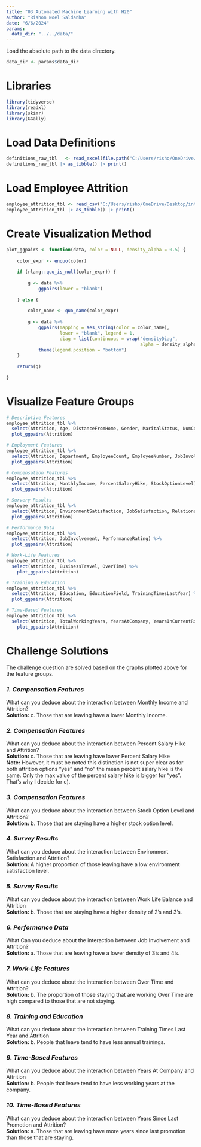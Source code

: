 ```yaml
---
title: "03 Automated Machine Learning with H20"
author: "Rishon Noel Saldanha"
date: "6/6/2024"
params:
  data_dir: "../../data/"
---
```


Load the absolute path to the data directory.

```r
data_dir <- params$data_dir
```

# Libraries 
```r
library(tidyverse)
library(readxl)
library(skimr)
library(GGally)
```

# Load Data Definitions
```r
definitions_raw_tbl   <- read_excel(file.path("C:/Users/risho/OneDrive/Desktop/internship_sparks/ss24-bdml-rishon1234/ML/data/Business Decisions with Machine Learning/data_definitions.xlsx"), sheet = 1, col_names = FALSE)
definitions_raw_tbl |> as_tibble() |> print()
```

# Load Employee Attrition
```r
employee_attrition_tbl <- read_csv("C:/Users/risho/OneDrive/Desktop/internship_sparks/ss24-bdml-rishon1234/ML/data/Business Decisions with Machine Learning/datasets-1067-1925-WA_Fn-UseC_-HR-Employee-Attrition.csv")
employee_attrition_tbl |> as_tibble() |> print()
```

# Create Visualization Method
```r
plot_ggpairs <- function(data, color = NULL, density_alpha = 0.5) {
    
    color_expr <- enquo(color)
    
    if (rlang::quo_is_null(color_expr)) {
        
        g <- data %>%
            ggpairs(lower = "blank") 
        
    } else {
        
        color_name <- quo_name(color_expr)
        
        g <- data %>%
            ggpairs(mapping = aes_string(color = color_name), 
                    lower = "blank", legend = 1,
                    diag = list(continuous = wrap("densityDiag", 
                                                  alpha = density_alpha))) +
            theme(legend.position = "bottom")
    }
    
    return(g)
    
}
```

# Visualize Feature Groups
```r
# Descriptive Features
employee_attrition_tbl %>% 
  select(Attrition, Age, DistanceFromHome, Gender, MaritalStatus, NumCompaniesWorked, Over18) %>%
  plot_ggpairs(Attrition)

# Employment Features
employee_attrition_tbl %>% 
  select(Attrition, Department, EmployeeCount, EmployeeNumber, JobInvolvement, JobLevel, JobRole, JobSatisfaction) %>%
  plot_ggpairs(Attrition)

# Compensation Features
employee_attrition_tbl %>% 
  select(Attrition, MonthlyIncome, PercentSalaryHike, StockOptionLevel) %>%
  plot_ggpairs(Attrition)

# Survery Results
employee_attrition_tbl %>% 
  select(Attrition, EnvironmentSatisfaction, JobSatisfaction, RelationshipSatisfaction, WorkLifeBalance) %>%
  plot_ggpairs(Attrition)

# Performance Data
employee_attrition_tbl %>% 
  select(Attrition, JobInvolvement, PerformanceRating) %>%
  plot_ggpairs(Attrition)

# Work-Life Features
employee_attrition_tbl %>% 
  select(Attrition, BusinessTravel, OverTime) %>%
    plot_ggpairs(Attrition)

# Training & Education
employee_attrition_tbl %>% 
  select(Attrition, Education, EducationField, TrainingTimesLastYear) %>%
  plot_ggpairs(Attrition)

# Time-Based Features
employee_attrition_tbl %>% 
  select(Attrition, TotalWorkingYears, YearsAtCompany, YearsInCurrentRole, YearsSinceLastPromotion, YearsWithCurrManager) %>%
    plot_ggpairs(Attrition)
```


# Challenge Solutions
The challenge question are solved based on the graphs plotted above for the feature groups.

### _1. Compensation Features_
What can you deduce about the interaction between Monthly Income and Attrition? \
**Solution:** c. Those that are leaving have a lower Monthly Income.

### _2. Compensation Features_
What can you deduce about the interaction between Percent Salary Hike and Attrition? \
**Solution:** c. Those that are leaving have lower Percent Salary Hike \
**Note:** However, it must be noted this distinction is not super clear as for both attrition options "yes" and "no" the mean percent salary hike is the same. Only the max value of the percent salary hike is bigger for "yes". That's why I decide for c).

### _3. Compensation Features_
What can you deduce about the interaction between Stock Option Level and Attrition? \
**Solution:** b. Those that are staying have a higher stock option level.

### _4. Survey Results_
What can you deduce about the interaction between Environment Satisfaction and Attrition? \
**Solution:** A higher proportion of those leaving have a low environment satisfaction level.

### _5. Survey Results_
What can you deduce about the interaction between Work Life Balance and Attrition \
**Solution:** b. Those that are staying have a higher density of 2's and 3's.

### _6. Performance Data_
What Can you deduce about the interaction between Job Involvement and Attrition? \
**Solution:** a. Those that are leaving have a lower density of 3's and 4's.

### _7. Work-Life Features_
What can you deduce about the interaction between Over Time and Attrition? \
**Solution:** b. The proportion of those staying that are working Over Time are high compared to those that are not staying.

### _8. Training and Education_
What can you deduce about the interaction between Training Times Last Year and Attrition \
**Solution:** b. People that leave tend to have less annual trainings.

### _9. Time-Based Features_
What can you deduce about the interaction between Years At Company and Attrition \
**Solution:** b. People that leave tend to have less working years at the company.

### _10. Time-Based Features_
What can you deduce about the interaction between Years Since Last Promotion and Attrition? \
**Solution:** a. Those that are leaving have more years since last promotion than those that are staying.